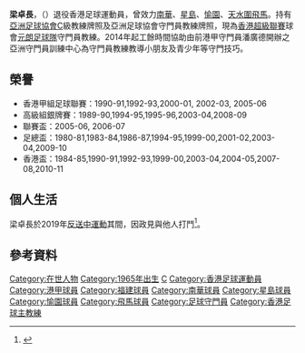 {{noteta|G1=足球}}{{Football player infobox
| playername = 梁卓長
| image = [[File:Leung_Cheuk_Cheung.JPG|220px]]
| fullname = Leung Cheuk Cheung
| nickname = '''亞長'''、'''兩呎長'''
| dateofbirth = {{birth date and age|1965|2|22}}
| countryofbirth = {{HKG-1959}}
| height = {{height|m=1.80}}
| currentclub  = [[元朗足球隊|元朗足球隊]] (守門員教練)
| position = 守門員
| clubnumber = 
| youthyears = 1979–1980
| youthclubs = [[愉園體育會|愉園]]
| years =1980–1983<br>1983–1998<br>1998–1999<br/>1999–2008<br>2008–2011
| clubs = [[香港福建足球隊|福建]]<br> [[南華足球隊|南華]]<br/>[[星島體育會|星島]]<br>[[愉園體育會|愉園]]<br>[[天水圍飛馬|天水圍飛馬]]
| caps(goals) = 6場 (?球)<br/>109場 (?球)<br/>15場 (?球)<br/>44場 (?球)<br/>2場 (0球)
| nationalyears = 
| nationalteam = 
| nationalcaps(goals) = 10場 (0球)
| pcupdate = 
| ntupdate =  
}}

'''梁卓長'''，（{{lang-en|Leung Cheuk Cheung}}）退役香港足球運動員，曾效力[[南華足球隊|南華]]、[[星島體育會|星島]]、[[愉園體育會|愉園]]、[[天水圍飛馬|天水圍飛馬]]。持有[[亞洲足球協會|亞洲足球協會]]C級教練牌照及亞洲足球協會守門員教練牌照，現為[[香港超級聯賽|香港超級聯賽]]球會[[元朗足球隊|元朗足球隊]]守門員教練。2014年起工餘時間協助由前港甲守門員潘廣德開辦之亞洲守門員訓練中心為守門員教練教導小朋友及青少年等守門技巧。

==榮譽==
*香港甲組足球聯賽：1990-91,1992-93,2000-01, 2002-03, 2005-06 
*高級組銀牌賽：1989-90,1994-95,1995-96,2003-04,2008-09  
*聯賽盃：2005-06, 2006-07 
*足總盃：1980-81,1983-84,1986-87,1994-95,1999-00,2001-02,2003-04,2009-10 
*香港盃：1984-85,1990-91,1992-93,1999-00,2003-04,2004-05,2007-08,2010-11

==個人生活==
梁卓長於2019年[[反送中運動|反送中運動]]其間，因政見與他人打鬥<ref>{{cite news|url=https://news.mingpao.com/ins/%E6%B8%AF%E8%81%9E/article/20191027/s00001/1572140558305/%E6%B8%AF%E8%B6%85%E6%95%99%E7%B7%B4%E6%A2%81%E5%8D%93%E9%95%B7%E5%9B%A0%E6%94%BF%E8%A6%8B%E6%89%93%E9%AC%A5%E5%8F%97%E8%A5%B2-%E5%85%A9%E7%94%B7%E5%85%83%E6%9C%97%E8%A2%AB%E6%8D%95|title=港超教練梁卓長因政見打鬥受襲　兩男元朗被捕 (09:56)|date=2019-10-27|access-date=2019-10-27|newspaper=[[明報|明報]]新聞網即時新聞|location=香港|archive-date=2019-10-27|archive-url=https://web.archive.org/web/20191027125821/https://news.mingpao.com/ins/%e6%b8%af%e8%81%9e/article/20191027/s00001/1572140558305/%e6%b8%af%e8%b6%85%e6%95%99%e7%b7%b4%e6%a2%81%e5%8d%93%e9%95%b7%e5%9b%a0%e6%94%bf%e8%a6%8b%e6%89%93%e9%ac%a5%e5%8f%97%e8%a5%b2-%e5%85%a9%e7%94%b7%e5%85%83%e6%9c%97%e8%a2%ab%e6%8d%95|dead-url=no}}</ref>。

==參考資料==
{{Reflist}}

{{DEFAULTSORT: Leung Cheuk Cheung}} 
[[Category:在世人物|Category:在世人物]]
[[Category:1965年出生|Category:1965年出生]]
[[Category:梁姓|C]]
[[Category:香港足球運動員|Category:香港足球運動員]]
[[Category:港甲球員|Category:港甲球員]]
[[Category:福建球員|Category:福建球員]]
[[Category:南華球員|Category:南華球員]]
[[Category:星島球員|Category:星島球員]]
[[Category:愉園球員|Category:愉園球員]]
[[Category:飛馬球員|Category:飛馬球員]]
[[Category:足球守門員|Category:足球守門員]]
[[Category:香港足球主教練|Category:香港足球主教練]]